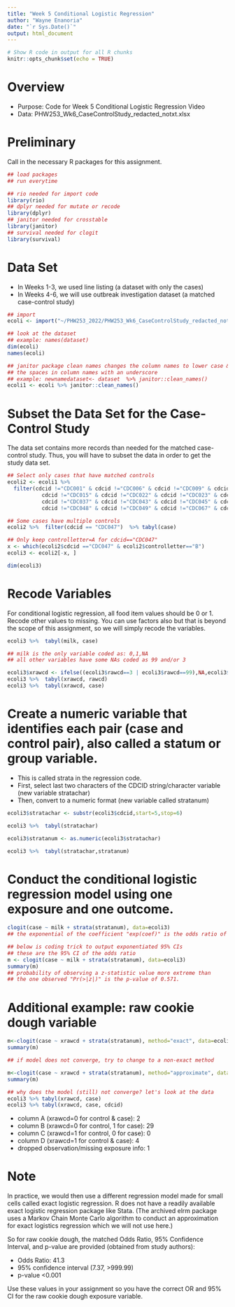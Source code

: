 ```yaml
---
title: "Week 5 Conditional Logistic Regression"
author: "Wayne Enanoria"
date: "`r Sys.Date()`"
output: html_document
---
```


```r
# Show R code in output for all R chunks
knitr::opts_chunk$set(echo = TRUE)
```

# Overview

* Purpose: Code for Week 5 Conditional Logistic Regression Video 
* Data: PHW253_Wk6_CaseControlStudy_redacted_notxt.xlsx


# Preliminary

Call in the necessary R packages for this assignment.

```r
## load packages
## run everytime

## rio needed for import code
library(rio)
## dplyr needed for mutate or recode
library(dplyr)
## janitor needed for crosstable
library(janitor)
## survival needed for clogit
library(survival)
```

# Data Set

* In Weeks 1-3, we used line listing (a dataset with only the cases)
* In Weeks 4-6, we will use outbreak investigation dataset (a matched case-control study)

```r
## import
ecoli <- import("~/PHW253_2022/PHW253_Wk6_CaseControlStudy_redacted_notxt.xlsx")

## look at the dataset 
## example: names(dataset)
dim(ecoli)
names(ecoli)

## janitor package clean names changes the column names to lower case & replaces
## the spaces in column names with an underscore
## example: newnamedataset<- dataset  %>% janitor::clean_names()
ecoli1 <- ecoli %>% janitor::clean_names()
```

# Subset the Data Set for the Case-Control Study

The data set contains more records than needed for the matched case-control study. Thus, you will have to subset the data in order to get the study data set.

```r
## Select only cases that have matched controls
ecoli2 <- ecoli1 %>% 
  filter(cdcid !="CDC001" & cdcid !="CDC006" & cdcid !="CDC009" & cdcid !="CDC012" & 
           cdcid !="CDC015" & cdcid !="CDC022" & cdcid !="CDC023" & cdcid !="CDC024" & 
           cdcid !="CDC037" & cdcid !="CDC043" & cdcid !="CDC045" & cdcid !="CDC046" & 
           cdcid !="CDC048" & cdcid !="CDC049" & cdcid !="CDC067" & cdcid !="CDC068")   

## Some cases have multiple controls
ecoli2 %>%  filter(cdcid == "CDC047")  %>% tabyl(case)

## Only keep controlletter=A for cdcid=="CDC047"
x <- which(ecoli2$cdcid =="CDC047" & ecoli2$controlletter=="B")   
ecoli3 <- ecoli2[-x, ]    

dim(ecoli3)
```

# Recode Variables

For conditional logistic regression, all food item values should be 0 or 1. Recode other values to missing. You can use factors also but that is beyond the scope of this assignment, so we will simply recode the variables.

```r
ecoli3 %>%  tabyl(milk, case)

## milk is the only variable coded as: 0,1,NA
## all other variables have some NAs coded as 99 and/or 3

ecoli3$xrawcd <- ifelse((ecoli3$rawcd==3 | ecoli3$rawcd==99),NA,ecoli3$rawcd)
ecoli3 %>%  tabyl(xrawcd, rawcd)
ecoli3 %>%  tabyl(xrawcd, case)
```


# Create a numeric variable that identifies each pair (case and control pair), also called a statum or group variable.

* This is called strata in the regression code.
* First, select last two characters of the CDCID string/character variable (new variable stratachar)
* Then, convert to a numeric format (new variable called stratanum)

```r
ecoli3$stratachar <- substr(ecoli3$cdcid,start=5,stop=6)

ecoli3 %>%  tabyl(stratachar)

ecoli3$stratanum <- as.numeric(ecoli3$stratachar)

ecoli3 %>%  tabyl(stratachar,stratanum)
```

# Conduct the conditional logistic regression model using one exposure and one outcome.
 
```r
clogit(case ~ milk + strata(stratanum), data=ecoli3)
## the exponential of the coefficient "exp(coef)" is the odds ratio of 2.0
```


```r
## below is coding trick to output exponentiated 95% CIs
## these are the 95% CI of the odds ratio
m <- clogit(case ~ milk + strata(stratanum), data=ecoli3)
summary(m)
## probability of observing a z-statistic value more extreme than
## the one observed "Pr(>|z|)" is the p-value of 0.571.
```

# Additional example: raw cookie dough variable

```r
m<-clogit(case ~ xrawcd + strata(stratanum), method="exact", data=ecoli3)
summary(m)
```


```r
## if model does not converge, try to change to a non-exact method

m<-clogit(case ~ xrawcd + strata(stratanum), method="approximate", data=ecoli3)
summary(m)

## why does the model (still) not converge? let's look at the data
ecoli3 %>% tabyl(xrawcd, case)
ecoli3 %>% tabyl(xrawcd, case, cdcid)
```

* column A (xrawcd=0 for control & case): 2
* column B (xrawcd=0 for control, 1 for case): 29
* column C (xrawcd=1 for control, 0 for case): 0
* column D (xrawcd=1 for control & case): 4
* dropped observation/missing exposure info: 1

# Note 

In practice, we would then use a different regression model made for small cells called exact logistic regression. R does not have a readily available exact logistic regression package like Stata. (The archived elrm package uses a Markov Chain Monte Carlo algorithm to conduct an approximation for exact logistics regression which we will not use here.)

So for raw cookie dough, the matched Odds Ratio, 95% Confidence Interval, and p-value are provided (obtained from study authors):

* Odds Ratio: 41.3 
* 95% confidence interval (7.37, >999.99) 
* p-value <0.001

Use these values in your assignment so you have the correct OR and 95% CI for the raw cookie dough exposure variable.
 

 

 




 



